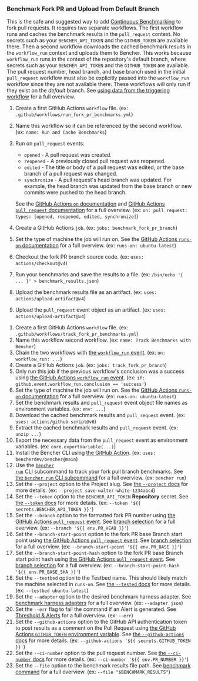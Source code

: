 
### Benchmark Fork PR and Upload from Default Branch

This is the safe and suggested way to add [Continuous Benchmarking][continuous benchmarking] to fork pull requests.
It requires two separate workflows.
The first workflow runs and caches the benchmark results in the `pull_request` context.
No secrets such as your `BENCHER_API_TOKEN` and the `GITHUB_TOKEN` are available there.
Then a second workflow downloads the cached benchmark results in the `workflow_run` context and uploads them to Bencher.
This works because `workflow_run` runs in the context of the repository's default branch,
where secrets such as your `BENCHER_API_TOKEN` and the `GITHUB_TOKEN` are available.
The pull request number, head branch, and base branch used in the initial `pull_request` workflow
must also be explicitly passed into the `workflow_run` workflow since they are not available there.
These workflows will only run if they exist on the _default_ branch.
See [using data from the triggering workflow][github actions trigger workflow] for a full overview.

<PullRequestsForkRunCode />

1. Create a first GitHub Actions `workflow` file.
   (ex: `.github/workflows/run_fork_pr_benchmarks.yml`)
2. Name this workflow so it can be referenced by the second workflow.
   (ex: `name: Run and Cache Benchmarks`)
3. Run on `pull_request` events:
    - `opened` - A pull request was created.
    - `reopened` - A previously closed pull request was reopened.
    - `edited` - The title or body of a pull request was edited, or the base branch of a pull request was changed.
    - `synchronize` - A pull request's head branch was updated.
      For example, the head branch was updated from the base branch or new commits were pushed to the head branch.

   See the [GitHub Actions `on` documentation][github actions on]
   and [GitHub Actions `pull_request` documentation][github action pull_request] for a full overview.
   (ex: `on: pull_request: types: [opened, reopened, edited, synchronize]`)
4. Create a GitHub Actions `job`.
   (ex: `jobs: benchmark_fork_pr_branch`)
5. Set the type of machine the job will run on.
   See the [GitHub Actions `runs-on` documentation][github actions runs-on]
   for a full overview.
   (ex: `runs-on: ubuntu-latest`)
6. Checkout the fork PR branch source code.
   (ex: `uses: actions/checkout@v4`)
7. Run your benchmarks and save the results to a file.
   (ex: `/bin/echo '{ ... }' > benchmark_results.json`)
8. Upload the benchmark results file as an artifact.
   (ex: `uses: actions/upload-artifact@v4`)
9. Upload the `pull_request` event object as an artifact.
  (ex: `uses: actions/upload-artifact@v4`)

<PullRequestsForkTrackCode />

1. Create a first GitHub Actions `workflow` file.
   (ex: `.github/workflows/track_fork_pr_benchmarks.yml`)
2. Name this workflow second workflow.
   (ex: `name: Track Benchmarks with Bencher`)
3. Chain the two workflows with
   [the `workflow_run` event][github actions workflow_run].
   (ex: `on: workflow_run: ...`)
4. Create a GitHub Actions `job`.
   (ex: `jobs: track_fork_pr_branch`)
5. Only run this job if the previous workflow's conclusion was a success using
   [the GitHub Actions `workflow_run` event][github actions workflow_run].
   (ex: `if: github.event.workflow_run.conclusion == 'success'`)
6. Set the type of machine the job will run on.
   See the [GitHub Actions `runs-on` documentation][github actions runs-on]
   for a full overview.
   (ex: `runs-on: ubuntu-latest`)
7. Set the benchmark results and `pull_request` event object file names as environment variables.
   (ex: `env: ...`)
8. Download the cached benchmark results and `pull_request` event.
   (ex: `uses: actions/github-script@v6`)
9. Extract the cached benchmark results and `pull_request` event.
   (ex: `unzip ...`)
10. Export the necessary data from the `pull_request` event as environment variables.
    (ex: `core.exportVariable(...)`)
11. Install the Bencher CLI using [the GitHub Action][bencher cli github action].
   (ex: `uses: bencherdev/bencher@main`)
12. Use the <code><a href="/docs/explanation/bencher-run/">bencher run</a></code> CLI subcommand
    to track your fork pull branch benchmarks.
    See [the `bencher run` CLI subcommand][bencher run] for a full overview.
    (ex: `bencher run`)
13. Set the `--project` option to the Project slug.
    See [the `--project` docs][project option] for more details.
    (ex: `--project save-walter-white-1234abcd`)
14. Set the `--token` option to the `BENCHER_API_TOKEN` **Repository** secret.
    See [the `--token` docs][token option] for more details.
    (ex: `--token '${{ secrets.BENCHER_API_TOKEN }}'`)
15. Set the `--branch` option to the formatted fork PR number using
    [the GitHub Actions `pull_request` event][github action pull_request].
    See [branch selection][branch selection branch] for a full overview.
    (ex: `--branch '${{ env.PR_HEAD }}'`)
16. Set the `--branch-start-point` option to the fork PR base Branch start point using
    [the GitHub Actions `pull_request` event][github action pull_request].
    See [branch selection][branch selection start point] for a full overview.
    (ex: `--branch-start-point '${{ env.PR_BASE }}'`)
17. Set the `--branch-start-point-hash` option to the fork PR base Branch start point hash using
    [the GitHub Actions `pull_request` event][github action pull_request].
    See [branch selection][branch selection start point hash] for a full overview.
    (ex: `--branch-start-point-hash '${{ env.PR_BASE_SHA }}'`)
18. Set the `--testbed` option to the Testbed name.
    This should likely match the machine selected in `runs-on`.
    See [the `--tested` docs][testbed option] for more details.
    (ex: `--testbed ubuntu-latest`)
19. Set the `--adapter` option to the desired benchmark harness adapter.
    See [benchmark harness adapters][adapters] for a full overview.
    (ex: `--adapter json`)
20. Set the `--err` flag to fail the command if an Alert is generated.
    See [Threshold & Alerts][alerts] for a full overview.
    (ex: `--err`)
21. Set the `--github-actions` option to the GitHub API authentication token to post results as a comment on the Pull Request using
    [the GitHub Actions `GITHUB_TOKEN` environment variable][github token].
    See [the `--github-actions` docs][github actions option] for more details.
    (ex: `--github-actions '${{ secrets.GITHUB_TOKEN }}'`)
22. Set the `--ci-number` option to the pull request number.
    See [the `--ci-number` docs][ci number option] for more details.
    (ex: `--ci-number '${{ env.PR_NUMBER }}'`)
23. Set the `--file` option to the benchmark results file path.
    See [benchmark command][command argument] for a full overview.
    (ex: `--file "$BENCHMARK_RESULTS"`)


[github actions trigger workflow]: https://docs.github.com/en/actions/using-workflows/events-that-trigger-workflows#using-data-from-the-triggering-workflow
[github actions on]: https://docs.github.com/en/actions/using-workflows/workflow-syntax-for-github-actions#on
[github action pull_request]: https://docs.github.com/en/webhooks/webhook-events-and-payloads#pull_request
[github actions workflow_run]: https://docs.github.com/en/actions/using-workflows/events-that-trigger-workflows#workflow_run
[github actions runs-on]: https://docs.github.com/en/actions/using-workflows/workflow-syntax-for-github-actions#jobsjob_idruns-on
[bencher cli github action]: https://github.com/marketplace/actions/bencher-cli
[github token]: https://docs.github.com/en/actions/security-guides/automatic-token-authentication

[continuous benchmarking]: /docs/explanation/continuous-benchmarking/
[bencher run]: /docs/explanation/bencher-run/
[project option]: /docs/explanation/bencher-run/#--project-project
[token option]: /docs/explanation/bencher-run/#--token-token
[branch selection branch]: /docs/explanation/branch-selection/#--branch-branch
[branch selection start point]: /docs/explanation/branch-selection/#--branch-start-point-branch
[branch selection start point hash]: /docs/explanation/branch-selection/#--branch-start-point-hash-hash
[testbed option]: /docs/explanation/bencher-run/#--testbed-testbed
[adapters]: /docs/explanation/adapters/
[alerts]: /docs/explanation/thresholds/#alerts
[github actions option]: /docs/explanation/bencher-run/#--github-actions-github_token
[ci number option]: /docs/explanation/bencher-run/#--ci-id-id
[command argument]: /docs/explanation/bencher-run/#benchmark-command
